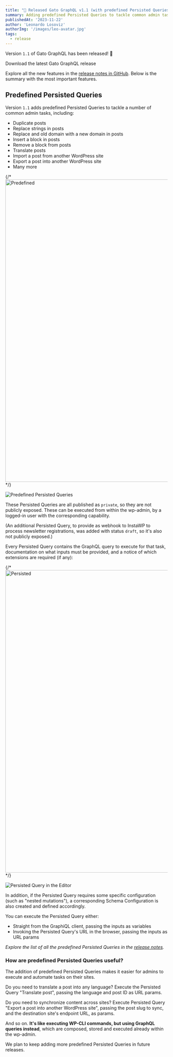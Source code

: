 ```yaml
---
title: "🚀 Released Gato GraphQL v1.1 (with predefined Persisted Queries)"
summary: Adding predefined Persisted Queries to tackle common admin tasks
publishedAt: '2023-11-22'
author: 'Leonardo Losoviz'
authorImg: '/images/leo-avatar.jpg'
tags:
  - release
---
```


Version `1.1` of Gato GraphQL has been released! 🎉

<div className="flex justify-center"><Link className="not-prose btn text-slate-900 bg-gradient-to-r from-white/80 via-white to-white/80 hover:bg-white transition duration-150 ease-in-out group mb-4" href="https://downloads.wordpress.org/plugin/gatographql.latest-stable.zip">Download the latest Gato GraphQL release</Link></div>

Explore all the new features in the [release notes in GitHub](https://github.com/GatoGraphQL/GatoGraphQL/releases/tag/1.1.1). Below is the summary with the most important features.

## Predefined Persisted Queries

Version `1.1` adds predefined Persisted Queries to tackle a number of common admin tasks, including:

- Duplicate posts
- Replace strings in posts
- Replace and old domain with a new domain in posts
- Insert a block in posts
- Remove a block from posts
- Translate posts
- Import a post from another WordPress site
- Export a post into another WordPress site
- Many more

{/* <Image
  src=/assets/guides/downstream/predefined-persisted-queries.png
  width="1024"
  height="940"
  alt=Predefined Persisted Queries
  caption=Predefined Persisted Queries
/> */}

![Predefined Persisted Queries](/assets/guides/downstream/predefined-persisted-queries.png)

These Persisted Queries are all published as `private`, so they are not publicly exposed. These can be executed from within the wp-admin, by a logged-in user with the corresponding capability.

(An additional Persisted Query, to provide as webhook to InstaWP to process newsletter registrations, was added with status `draft`, so it's also not publicly exposed.)

Every Persisted Query contains the GraphQL query to execute for that task, documentation on what inputs must be provided, and a notice of which extensions are required (if any):

{/* <Image
  src=/assets/guides/downstream/predefined-persisted-query-editor.png
  width="1024"
  height="940"
  alt=Persisted Query in the Editor
  caption=Persisted Query in the Editor
/> */}

![Persisted Query in the Editor](/assets/guides/downstream/predefined-persisted-query-editor.png)

In addition, if the Persisted Query requires some specific configuration (such as "nested mutations"), a corresponding Schema Configuration is also created and defined accordingly.

You can execute the Persisted Query either:

- Straight from the GraphiQL client, passing the inputs as variables
- Invoking the Persisted Query's URL in the browser, passing the inputs as URL params

_Explore the list of all the predefined Persisted Queries in the [release notes](https://github.com/GatoGraphQL/GatoGraphQL/releases/tag/1.1.1)._

### How are predefined Persisted Queries useful?

The addition of predefined Persisted Queries makes it easier for admins to execute and automate tasks on their sites.

Do you need to translate a post into any language? Execute the Persisted Query "Translate post", passing the language and post ID as URL params.

Do you need to synchronize content across sites? Execute Persisted Query "Export a post into another WordPress site", passing the post slug to sync, and the destination site's endpoint URL, as params.

And so on. **It's like executing WP-CLI commands, but using GraphQL queries instead**, which are composed, stored and executed already within the wp-admin.

We plan to keep adding more predefined Persisted Queries in future releases.
